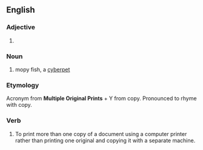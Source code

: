 ==English==
===Adjective===
{{en-adj|mopier|mopiest}}

#{{alternative spelling of|[[mopey]]}}


===Noun===

{{wikipedia|MOPy fish}}
# mopy fish, a [[cyberpet]]


===Etymology===
Acronym from '''Multiple Original Prints''' + Y from copy.  Pronounced to rhyme with copy.

===Verb===
{{en-verb}}

#To print more than one copy of a document using a computer printer rather than printing one original and copying it with a separate machine.
